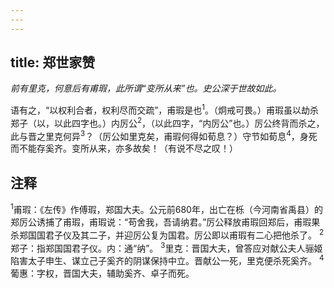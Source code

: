 ```yaml
---
---
---
```

title: 郑世家赞
---



*前有里克，何意后有甫瑕，此所谓“变所从来”也。史公深于世故如此。*

语有之，“以权利合者，权利尽而交疏”，甫瑕是也<sup>1</sup>。（炯戒可畏。）甫瑕虽以劫杀郑子（以，以此四字也。）内厉公<sup>2</sup>，（以此四字，“内厉公”也。）厉公终背而杀之，此与晋之里克何异<sup>3</sup>？（厉公如里克矣，甫瑕何得如荀息？）守节如荀息<sup>4</sup>，身死而不能存奚齐。变所从来，亦多故矣！（有说不尽之叹！）

## 注释

<sup>1</sup>甫瑕：《左传》作傅瑕，郑国大夫。公元前680年，出亡在栎（今河南省禹县）的郑厉公诱捕了甫瑕，甫瑕说：“苟舍我，吾请纳君。”厉公释放甫瑕回郑后，甫瑕果杀郑国国君子仪及其二子，并迎厉公复为国君。厉公即以甫瑕有二心把他杀了。
<sup>2</sup>郑子：指郑国国君子仪。内：通“纳”。
<sup>3</sup>里克：晋国大夫，曾答应对献公夫人骊姬陷害太子申生、谋立己子奚齐的阴谋保持中立。晋献公一死，里克便杀死奚齐。
<sup>4</sup>葡惠：字权，晋国大夫，辅助奚齐、卓子而死。